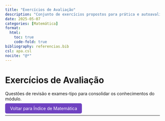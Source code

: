 ```yaml
---
title: "Exercícios de Avaliação"
description: "Conjunto de exercícios propostos para prática e autoavaliação."
date: 2025-05-07
categories: [Matemática]
format:
  html:
    toc: true
    code-fold: true
bibliography: referencias.bib
csl: apa.csl
nocite: "@*"
---
```


# Exercícios de Avaliação

Questões de revisão e exames-tipo para consolidar os conhecimentos do módulo.

<p><a href="index.qmd" style="padding: 8px 16px; background-color: #6f42c1; color: white; border-radius: 5px; text-decoration: none;"> Voltar para Índice de Matemática</a></p>

---